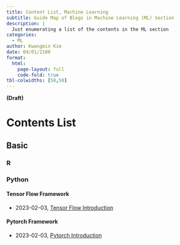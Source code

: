 ```yaml
---
title: Content List, Machine Learning 
subtitle: Guide Map of Blogs in Machine Learning (ML) Section
description: |
  Just enumerating a list of the contents in the ML section 
categories:
  - ML
author: Kwangmin Kim
date: 04/01/2100
format: 
  html:
    page-layout: full
    code-fold: true
tbl-colwidths: [50,50]
---
```


**(Draft)**

# Contents List

## Basic

### R

### Python

#### Tensor Flow Framework

* 2023-02-03, [Tensor Flow Introduction](../2023-02-03_tesnsor_manipulation/index.qmd)

#### Pytorch Framework

* 2023-02-03, [Pytorch Introduction](../2023-02-03_tesnsor_manipulation/index.qmd)